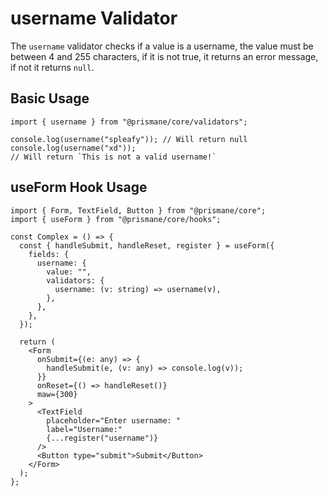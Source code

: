 # username Validator

The `username` validator checks if a value is a username, the value must be between 4 and 255 characters, if it is not true, it returns an error message, if not it returns `null`.

## Basic Usage

```tsx
import { username } from "@prismane/core/validators";

console.log(username("spleafy")); // Will return null
console.log(username("xd"));
// Will return `This is not a valid username!`
```

## useForm Hook Usage

```tsx
import { Form, TextField, Button } from "@prismane/core";
import { useForm } from "@prismane/core/hooks";

const Complex = () => {
  const { handleSubmit, handleReset, register } = useForm({
    fields: {
      username: {
        value: "",
        validators: {
          username: (v: string) => username(v),
        },
      },
    },
  });

  return (
    <Form
      onSubmit={(e: any) => {
        handleSubmit(e, (v: any) => console.log(v));
      }}
      onReset={() => handleReset()}
      maw={300}
    >
      <TextField
        placeholder="Enter username: "
        label="Username:"
        {...register("username")}
      />
      <Button type="submit">Submit</Button>
    </Form>
  );
};
```
